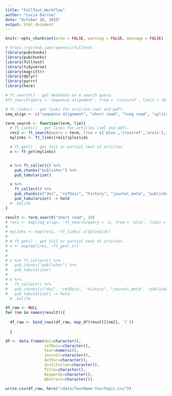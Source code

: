 ```yaml
---
title: "FullText_Workflow"
author: "Lucia Darrow"
date: "October 18, 2019"
output: html_document
---
```


```r

knitr::opts_chunk$set(echo = FALSE, warning = FALSE, message = FALSE)

```


```r
# https://github.com/ropensci/fulltext
library(pubchunks)
library(pubchunks)
library(fulltext)
library(tidyverse)
library(magrittr)
library(dplyr)
library(purrr)
library(here)

```

```r

# ft_search() - get metadata on a search query.
#ft_search(query = 'sequence alignment', from = 'crossref', limit = 10)

# ft_links() - get links for articles (xml and pdf).
seq_align <- c("sequence alignment", "short read", "long read", "spliced read")

term_search <- function(term, lim){
  # ft_links() - get links for articles (xml and pdf).
  res1 <- ft_search(query = term, from = c('plos','crossref','arxiv'), limit = lim)
  mylinks <- ft_links(res1)$plos$ids

  # ft_get() - get full or partial text of articles.
  x <- ft_get(mylinks)


  x %>% ft_collect() %>% 
    pub_chunks("publisher") %>% 
    pub_tabularize()

  x %>%
    ft_collect() %>% 
    pub_chunks(c("doi", "refDois", "history", "journal_meta", "publisher", "author", "aff", "title", "keywords", "abstract")) %>%  
    pub_tabularize() -> hold
  # .$elife
}

result <- term_search("short read", 10)
# res1 <- map(seq_align, ~ft_search(query = .x, from = 'plos', limit = 10))
# 
# mylinks <- map(res1, ~ft_links(.x)$plos$ids)
# 
# # ft_get() - get full or partial text of articles.
# x <- map(mylinks, ~ft_get(.x))
# 
# 
# x %>% ft_collect() %>% 
#   pub_chunks("publisher") %>% 
#   pub_tabularize()
# 
# x %>%
#   ft_collect() %>% 
#   pub_chunks(c("doi", "refDois", "history", "journal_meta", "publisher", "author", "aff", "title", "keywords", "abstract")) %>%  
#   pub_tabularize() -> hold
  # .$elife

```



```r
df_raw <- NULL
for (nm in names(result)){
  
  df_raw <- bind_rows(df_raw, map_df(result[[nm]], `[`))
  
  }

df <- data.frame(doi=character(),
                 refDois=character(),
                 Year=numeric(),
                 Journal=character(),
                 Author=character(),
                 Institution=character(),
                 Title=character(),
                 Keywords=character(),
                 Abstract=character())

```

```r

write.csv(df_raw, here("/data/YourName-YourTopic.csv"))

```


